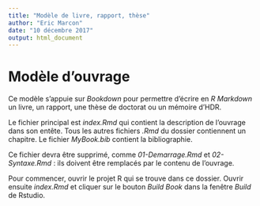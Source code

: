 ```yaml
---
title: "Modèle de livre, rapport, thèse"
author: "Eric Marcon"
date: "10 décembre 2017"
output: html_document
---
```


# Modèle d'ouvrage

Ce modèle s'appuie sur _Bookdown_ pour permettre d'écrire en _R Markdown_ un livre, un rapport, une thèse de doctorat ou un mémoire d'HDR.

Le fichier principal est _index.Rmd_ qui contient la description de l'ouvrage dans son entête. Tous les autres fichiers _.Rmd_ du dossier contiennent un chapitre. Le fichier _MyBook.bib_ contient la bibliographie.

Ce fichier devra être supprimé, comme _01-Demarrage.Rmd_ et _02-Syntaxe.Rmd_ : ils doivent être remplacés par le contenu de l'ouvrage.

Pour commencer, ouvrir le projet R qui se trouve dans ce dossier.
Ouvrir ensuite _index.Rmd_ et cliquer sur le bouton _Build Book_ dans la fenêtre _Build_ de Rstudio.
